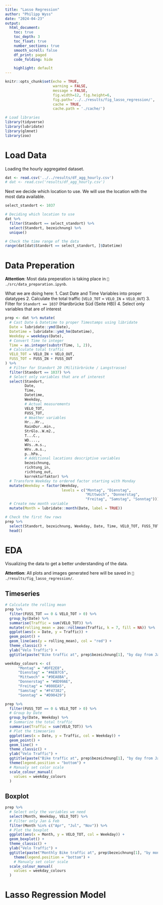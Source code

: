 ```yaml
---
title: "Lasso Regression"
author: "Philipp Wyss"
date: "2024-04-23"
output: 
  html_document:
    toc: true
    toc_depth: 3
    toc_float: true
    number_sections: true
    smooth_scroll: false
    df_print: paged
    code_folding: hide

    highlight: default
---
```


```r
knitr::opts_chunk$set(echo = TRUE,
                      warning = FALSE,
                      message = FALSE,
                      fig.width=12, fig.height=6,
                      fig.path='../../results/fig_lasso_regression/',
                      cache = TRUE,
                      cache.path = './cache/')

# Load libraries
library(tidyverse)
library(lubridate)
library(glmnet)
library(zoo)
```

# Load Data
Loading the hourly aggregated dataset.
```r
dat <- read.csv('../../results/df_agg_hourly.csv')
# dat <- read.csv('results/df_agg_hourly.csv')
```

Next we decide which location to use. We will use the location with the most data available.
```r
select_standort <- 1037

# Deciding which location to use
dat %>% 
  filter(Standort == select_standort) %>%
  select(Standort, bezeichnung) %>%
  unique()

# Check the time range of the data
range(dat[dat$Standort == select_standort, ]$Datetime)
```

# Data Preperation

**Attention**: Most data preperation is taking place in `📁 ./src/data_preparation.ipynb`.

What we are doing here:
1. Cast Date and Time Variables into proper datatypes
2. Calculate the total traffic (`VELO_TOT` = `VELO_IN` + `VELO_OUT`)
3. Filter for `Standort == 1037` (Hardbrücke Süd (Seite HB))
4. Select only variables that are of interest

```r
prep <- dat %>% mutate(
  # Cast Date & Datetime to proper Timestamps using libridate
  Date = lubridate::ymd(Date),
  Datetime = lubridate::ymd_hm(Datetime),
  Weekday = weekdays(Date),
  # Convert Time to integer
  Time = as.integer(substr(Time, 1, 2)),
  # Calculate total traffic
  VELO_TOT = VELO_IN + VELO_OUT,
  FUSS_TOT = FUSS_IN + FUSS_OUT
) %>%
  # Filter for Standort 20 (Militärbrücke / Langstrasse)
  filter(Standort == 1037) %>%
  # Select only variables that are of interest
  select(Standort,
         Date,
         Time,
         Datetime,
         Weekday,
         # Actual measurements
         VELO_TOT,
         FUSS_TOT,
         # Weather variables
         Hr...Hr.,
         RainDur..min.,
         StrGlo..W.m2.,
         T...C.,
         WD....,
         WVs..m.s.,
         WVv..m.s.,
         p..hPa.,
         # Additional lacations descriptive variables
         bezeichnung,
         richtung_in,
         richtung_out,
         korrekturfaktor) %>%
  # Transform Weekday to ordered factor starting with Monday
  mutate(Weekday = factor(Weekday, 
                          levels = c("Montag", "Dienstag", 
                                     "Mittwoch", "Donnerstag", 
                                     "Freitag", "Samstag", "Sonntag"))) %>%
  # Create new month variable
  mutate(Month = lubridate::month(Date, label = TRUE))

# Check the first few rows
prep %>% 
  select(Standort, bezeichnung, Weekday, Date, Time, VELO_TOT, FUSS_TOT) %>%
  head()
```


# EDA
Visualizing the data to get a better understanding of the data.

**Attention**: All plots and images generated here will be saved in `📁 ./results/fig_lasso_regression/`.

## Timeseries

```r
# Calculate the rolling mean
prep %>%
  filter(FUSS_TOT == 0 & VELO_TOT > 0) %>%
  group_by(Date) %>%
  summarise(Traffic = sum(VELO_TOT)) %>%
  mutate(rolling_mean = zoo::rollmean(Traffic, k = 7, fill = NA)) %>%
  ggplot(aes(x = Date, y = Traffic)) +
  geom_point() +
  geom_line(aes(y = rolling_mean), col = "red") +
  theme_classic() +
  ylab("Velo Traffic") +
  ggtitle(paste("Bike traffic at", prep$bezeichnung[1], "by day from Jan - Dec 2023"), subtitle = "Rolling mean for all observations")

```

```r
weekday_colours <- c(
      "Montag" = "#DFE2E8",
      "Dienstag" = "#AEB7C6",
      "Mittwoch" = "#9EA8BA",
      "Donnerstag" = "#8D99AE",
      "Freitag" = "#808EA5",
      "Samstag" = "#F47382",
      "Sonntag" = "#D90429")
```


```r
prep %>%
  filter(FUSS_TOT == 0 & VELO_TOT > 0) %>%
  # Group by Date
  group_by(Date, Weekday) %>%
  # Summarize the total traffic
  summarise(Traffic = sum(VELO_TOT)) %>%
  # Plot the timeseries
  ggplot(aes(x = Date, y = Traffic, col = Weekday)) + 
  geom_point() +
  geom_line() +
  theme_classic() +
  ylab("Velo Traffic") +
  ggtitle(paste("Bike traffic at", prep$bezeichnung[1], "by day from Jan - Dec 2023")) +
  theme(legend.position = "bottom") + 
  # Manualy set color scale
  scale_colour_manual(
    values = weekday_colours
  )
```


## Boxplot
```r
prep %>%
  # Select only the variables we need
  select(Month, Weekday, VELO_TOT) %>%
  # Filter only Jan & Feb
  filter(Month %in% c("Apr", "Jul", "Nov")) %>%
  # Plot the boxplot
  ggplot(aes(x = Month, y = VELO_TOT, col = Weekday)) +
  geom_boxplot() +
  theme_classic() +
  ylab("Velo Traffic") +
  ggtitle(paste("Monthly Bike traffic at", prep$bezeichnung[1], "by month [Jan - Dec 2023]")) +
    theme(legend.position = "bottom") + 
    # Manualy set color scale
  scale_colour_manual(
    values = weekday_colours
  )
```

# Lasso Regression Model
